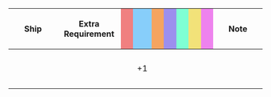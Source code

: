 {|class="wikitable" style="width:100%; text-align: center; vertical-align: middle;"
|-
! style="width: 20%;" | Ship
! style="width: 25%;" | Extra Requirement
! style="width: 5%; background-color: lightcoral;" | {{Firepower}}
! style="width: 5%; background-color: lightskyblue;" | {{Torpedo}}
! style="width: 5%; background-color: sandybrown;" | {{AA}}
! style="width: 5%; background-color: #9C8FEE;" | {{ASW}}
! style="width: 5%; background-color: #7fffd4;" | {{LOS}}
! style="width: 5%; background-color: #F2E279;" | {{Armor}}
! style="width: 5%; background-color: violet;" | {{Evasion}}
! style="width: 20%;" | Note
|-
! {{ShipLink|Kitakami/Kai|Ooi/Kai|Kiso/Kai Ni|text= Torpedo Cruisers (CLT)|link_category=Torpedo Cruisers}}<br />{{ShipLink|Akizuki|Teruzuki|Suzutsuki|Hatsuzuki|text=Akizuki-class|link_class=Akizuki}}<br />{{ShipLink|Shimakaze}}
| style="text-align:left;" | 
| || +1 || || || || ||
| style="text-align:left;" | 
|}
